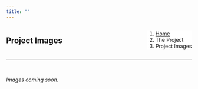 ```yaml
---
title: ""
---
```


<!--Create a block for title and breadcrumbs to appear on same line-->
<div style="width: 100%; display: inline-block;">
<div style="float: left;">
# Project Images
</div>
<div style="float: right;">
<ol class="breadcrumb" style="background-color:white;">
  <li class="breadcrumb-item"><a href="index.html">Home</a></li>
  <li class="breadcrumb-item">The Project</li>
  <li class="breadcrumb-item active">Project Images</li>
</ol>
</div>
</div>
<hr class="hr-orange">

<br>

<!--Begin page content!-->
<em><p class="text-primary">
Images coming soon.
</p></em>
